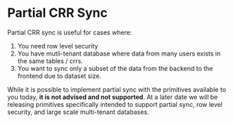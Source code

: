 # Partial CRR Sync

Partial CRR sync is useful for cases where:

1. You need row level security
2. You have mutli-tenant database where data from many users exists in the same tables / crrs.
3. You want to sync only a subset of the data from the backend to the frontend due to dataset size.

While it is possible to implement partial sync with the primitives available to you today, **it is not advised and not supported**. At a later date we will be releasing primitives specifically intended to support partial sync, row level security, and large scale multi-tenant databases.

